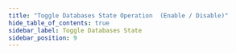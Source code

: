 ```yaml
---
title: "Toggle Databases State Operation  (Enable / Disable)"
hide_table_of_contents: true
sidebar_label: Toggle Databases State
sidebar_position: 9
---
```





<LanguageSwitcher supportedLanguages={supportedLanguages} />

<LanguageContent language="csharp">
   <ToggleDatabasesStateCsharp />
</LanguageContent>

<LanguageContent language="nodejs">
   <ToggleDatabasesStateNodejs />
</LanguageContent>


<!---
### Operations
- [Database settings operations](../../../client-api/operations/maintenance/configuration/database-settings-operation)

### Studio
- [Database-group](../../../studio/database/settings/manage-database-group)


-->